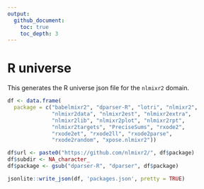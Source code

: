 ```yaml
---
output:
  github_document:
    toc: true
    toc_depth: 3
---
```


# R universe

This generates the R universe json file for the `nlmixr2` domain.

```r

df <- data.frame(
  package = c("babelmixr2", "dparser-R", "lotri", "nlmixr2",
              "nlmixr2data", "nlmixr2est", "nlmixr2extra",
              "nlmixr2lib", "nlmixr2plot", "nlmixr2rpt",
              "nlmixr2targets", "PreciseSums", "rxode2",
              "rxode2et", "rxode2ll", "rxode2parse",
              "rxode2random", "xpose.nlmixr2"))

df$url <- paste0("https://github.com/nlmixr2/", df$package)
df$subdir <- NA_character_
df$package <- gsub("dparser-R", "dparser", df$package)

jsonlite::write_json(df, 'packages.json', pretty = TRUE)
```
